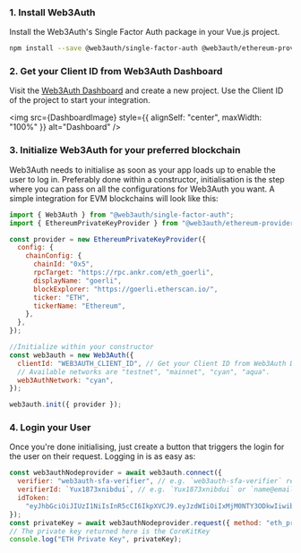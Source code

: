 
### 1. Install Web3Auth

Install the Web3Auth's Single Factor Auth package in your Vue.js project.

```bash npm2yarn
npm install --save @web3auth/single-factor-auth @web3auth/ethereum-provider
```

### 2. Get your Client ID from Web3Auth Dashboard

Visit the [Web3Auth Dashboard](https://dashboard.web3auth.io) and create a new project. Use the Client ID of the project to start your integration.

<img src={DashboardImage} style={{ alignSelf: "center", maxWidth: "100%" }} alt="Dashboard" />

### 3. Initialize Web3Auth for your preferred blockchain

Web3Auth needs to initialise as soon as your app loads up to enable the user to log in. Preferably done within a constructor, initialisation is the
step where you can pass on all the configurations for Web3Auth you want. A simple integration for EVM blockchains will look like this:

```js
import { Web3Auth } from "@web3auth/single-factor-auth";
import { EthereumPrivateKeyProvider } from "@web3auth/ethereum-provider";

const provider = new EthereumPrivateKeyProvider({
  config: {
    chainConfig: {
      chainId: "0x5",
      rpcTarget: "https://rpc.ankr.com/eth_goerli",
      displayName: "goerli",
      blockExplorer: "https://goerli.etherscan.io/",
      ticker: "ETH",
      tickerName: "Ethereum",
    },
  },
});

//Initialize within your constructor
const web3auth = new Web3Auth({
  clientId: "WEB3AUTH_CLIENT_ID", // Get your Client ID from Web3Auth Dashboard
  // Available networks are "testnet", "mainnet", "cyan", "aqua".
  web3AuthNetwork: "cyan",
});

web3auth.init({ provider });
```

### 4. Login your User

Once you're done initialising, just create a button that triggers the login for the user on their request. Logging in is as easy as:

```js
const web3authNodeprovider = await web3auth.connect({
  verifier: "web3auth-sfa-verifier", // e.g. `web3auth-sfa-verifier` replace with your verifier name, and it has to be on the same network passed in init().
  verifierId: `Yux1873xnibdui`, // e.g. `Yux1873xnibdui` or `name@email.com` replace with your verifier id(sub or email)'s value.
  idToken:
    "eyJhbGciOiJIUzI1NiIsInR5cCI6IkpXVCJ9.eyJzdWIiOiIxMjM0NTY3ODkwIiwibmFtZSI6IkpvaG4gRG9lIiwiaWF0IjoxNTE2MjM5MDIyfQ.SflKxwRJSMeKKF2QT4fwpMeJf36POk6yJV_adQssw5c", // replace with your newly created unused JWT Token.
});
const privateKey = await web3authNodeprovider.request({ method: "eth_private_key" });
// The private key returned here is the CoreKitKey
console.log("ETH Private Key", privateKey);
```

